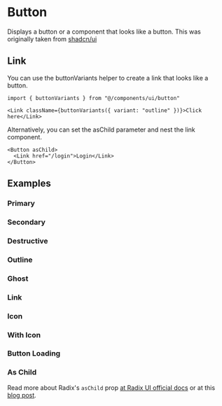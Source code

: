 
<Meta of={ButtonStories} />

# Button

Displays a button or a component that looks like a button. This was originally taken from [shadcn/ui](https://ui.shadcn.com/docs/components/button)

<Canvas of={ButtonStories.Primary} />
<Controls of={ButtonStories.Primary} />

## Link

You can use the buttonVariants helper to create a link that looks like a button.

```tsx
import { buttonVariants } from "@/components/ui/button"
```

```tsx
<Link className={buttonVariants({ variant: "outline" })}>Click here</Link>
```

Alternatively, you can set the asChild parameter and nest the link component.

```tsx
<Button asChild>
  <Link href="/login">Login</Link>
</Button>
```

## Examples

### Primary

<Canvas of={ButtonStories.Primary} />

### Secondary

<Canvas of={ButtonStories.Secondary} />

### Destructive

<Canvas of={ButtonStories.Destructive} />

### Outline

<Canvas of={ButtonStories.Outline} />

### Ghost

<Canvas of={ButtonStories.Ghost} />

### Link

<Canvas of={ButtonStories.Link} />

### Icon

<Canvas of={ButtonStories.Icon} />

### With Icon

<Canvas of={ButtonStories.WithIcon} />

### Button Loading

<Canvas of={ButtonStories.ButtonLoading} />

### As Child

Read more about Radix's `asChild` prop [at Radix UI official docs](https://www.radix-ui.com/primitives/docs/guides/composition) or at this [blog post](https://www.jacobparis.com/content/react-as-child).

<Canvas of={ButtonStories.AsChild} />
